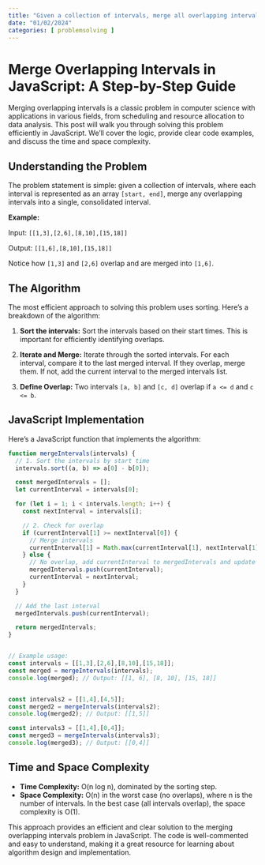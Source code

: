 ```yaml
---
title: "Given a collection of intervals, merge all overlapping intervals"
date: "01/02/2024"
categories: [ problemsolving ]
---
```


# Merge Overlapping Intervals in JavaScript: A Step-by-Step Guide

Merging overlapping intervals is a classic problem in computer science with applications in various fields, from scheduling and resource allocation to data analysis.  This post will walk you through solving this problem efficiently in JavaScript.  We'll cover the logic, provide clear code examples, and discuss the time and space complexity.


## Understanding the Problem

The problem statement is simple: given a collection of intervals, where each interval is represented as an array `[start, end]`, merge any overlapping intervals into a single, consolidated interval.


**Example:**

Input: `[[1,3],[2,6],[8,10],[15,18]]`

Output: `[[1,6],[8,10],[15,18]]`

Notice how `[1,3]` and `[2,6]` overlap and are merged into `[1,6]`.


## The Algorithm

The most efficient approach to solving this problem uses sorting.  Here's a breakdown of the algorithm:

1. **Sort the intervals:** Sort the intervals based on their start times. This is important for efficiently identifying overlaps.

2. **Iterate and Merge:** Iterate through the sorted intervals.  For each interval, compare it to the last merged interval.  If they overlap, merge them.  If not, add the current interval to the merged intervals list.

3. **Define Overlap:** Two intervals `[a, b]` and `[c, d]` overlap if `a <= d` and `c <= b`.


## JavaScript Implementation

Here's a JavaScript function that implements the algorithm:

```javascript
function mergeIntervals(intervals) {
  // 1. Sort the intervals by start time
  intervals.sort((a, b) => a[0] - b[0]);

  const mergedIntervals = [];
  let currentInterval = intervals[0];

  for (let i = 1; i < intervals.length; i++) {
    const nextInterval = intervals[i];

    // 2. Check for overlap
    if (currentInterval[1] >= nextInterval[0]) {
      // Merge intervals
      currentInterval[1] = Math.max(currentInterval[1], nextInterval[1]);
    } else {
      // No overlap, add currentInterval to mergedIntervals and update currentInterval
      mergedIntervals.push(currentInterval);
      currentInterval = nextInterval;
    }
  }

  // Add the last interval
  mergedIntervals.push(currentInterval);

  return mergedIntervals;
}


// Example usage:
const intervals = [[1,3],[2,6],[8,10],[15,18]];
const merged = mergeIntervals(intervals);
console.log(merged); // Output: [[1, 6], [8, 10], [15, 18]]


const intervals2 = [[1,4],[4,5]];
const merged2 = mergeIntervals(intervals2);
console.log(merged2); // Output: [[1,5]]

const intervals3 = [[1,4],[0,4]];
const merged3 = mergeIntervals(intervals3);
console.log(merged3); // Output: [[0,4]]
```

## Time and Space Complexity

* **Time Complexity:** O(n log n), dominated by the sorting step.
* **Space Complexity:** O(n) in the worst case (no overlaps), where n is the number of intervals.  In the best case (all intervals overlap), the space complexity is O(1).


This approach provides an efficient and clear solution to the merging overlapping intervals problem in JavaScript.  The code is well-commented and easy to understand, making it a great resource for learning about algorithm design and implementation.

